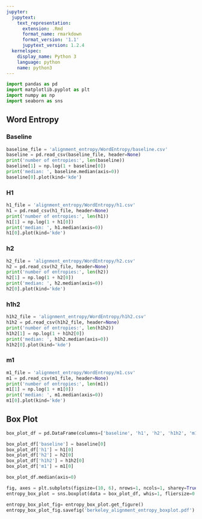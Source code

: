 ```yaml
---
jupyter:
  jupytext:
    text_representation:
      extension: .Rmd
      format_name: rmarkdown
      format_version: '1.1'
      jupytext_version: 1.2.4
  kernelspec:
    display_name: Python 3
    language: python
    name: python3
---
```


```python
import pandas as pd
import matplotlib.pyplot as plt
import numpy as np
import seaborn as sns
```

## Word Entropy


### Baseline

```python
baseline_file = 'alignment_entropy/WordEntropy/baseline.csv'
baseline = pd.read_csv(baseline_file, header=None)
print('number of entropies:', len(baseline))
baseline[1] = np.log(1 + baseline[0])
print('median: ', baseline.median(axis=0))
baseline[0].plot(kind='kde')
```

### H1

```python
h1_file = 'alignment_entropy/WordEntropy/h1.csv'
h1 = pd.read_csv(h1_file, header=None)
print('number of entropies:', len(h1))
h1[1] = np.log(1 + h1[0])
print('median: ', h1.median(axis=0))
h1[0].plot(kind='kde')
```

### h2

```python
h2_file = 'alignment_entropy/WordEntropy/h2.csv'
h2 = pd.read_csv(h2_file, header=None)
print('number of entropies:', len(h2))
h2[1] = np.log(1 + h2[0])
print('median: ', h2.median(axis=0))
h2[0].plot(kind='kde')
```

### h1h2

```python
h1h2_file = 'alignment_entropy/WordEntropy/h1h2.csv'
h1h2 = pd.read_csv(h1h2_file, header=None)
print('number of entropies:', len(h1h2))
h1h2[1] = np.log(1 + h1h2[0])
print('median: ', h1h2.median(axis=0))
h1h2[0].plot(kind='kde')
```

### m1

```python
m1_file = 'alignment_entropy/WordEntropy/m1.csv'
m1 = pd.read_csv(m1_file, header=None)
print('number of entropies:', len(m1))
m1[1] = np.log(1 + m1[0])
print('median: ', m1.median(axis=0))
m1[0].plot(kind='kde')
```

## Box Plot

```python
box_plot_df = pd.DataFrame(columns=['baseline', 'h1', 'h2', 'h1h2', 'm1'])
```

```python
box_plot_df['baseline'] = baseline[0]
box_plot_df['h1'] = h1[0]
box_plot_df['h2'] = h2[0]
box_plot_df['h1h2'] = h1h2[0]
box_plot_df['m1'] = m1[0]
```

```python
box_plot_df.median(axis=0)
```

```python
fig, axes = plt.subplots(figsize=(10, 6), nrows=1, ncols=1, sharey=True)
entropy_box_plot = sns.boxplot(data = box_plot_df, whis=1, fliersize=0.5, color='white', orient='h') 
```

```python
entropy_box_plot_fig= entropy_box_plot.get_figure()
entropy_box_plot_fig.savefig('berkeley_alignment_entropy_boxplot.pdf')
```
